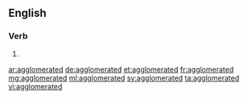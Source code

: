==English==

===Verb===
{{head|en}}

# {{en-past of|agglomerate}}

[[ar:agglomerated]]
[[de:agglomerated]]
[[et:agglomerated]]
[[fr:agglomerated]]
[[mg:agglomerated]]
[[ml:agglomerated]]
[[sv:agglomerated]]
[[ta:agglomerated]]
[[vi:agglomerated]]